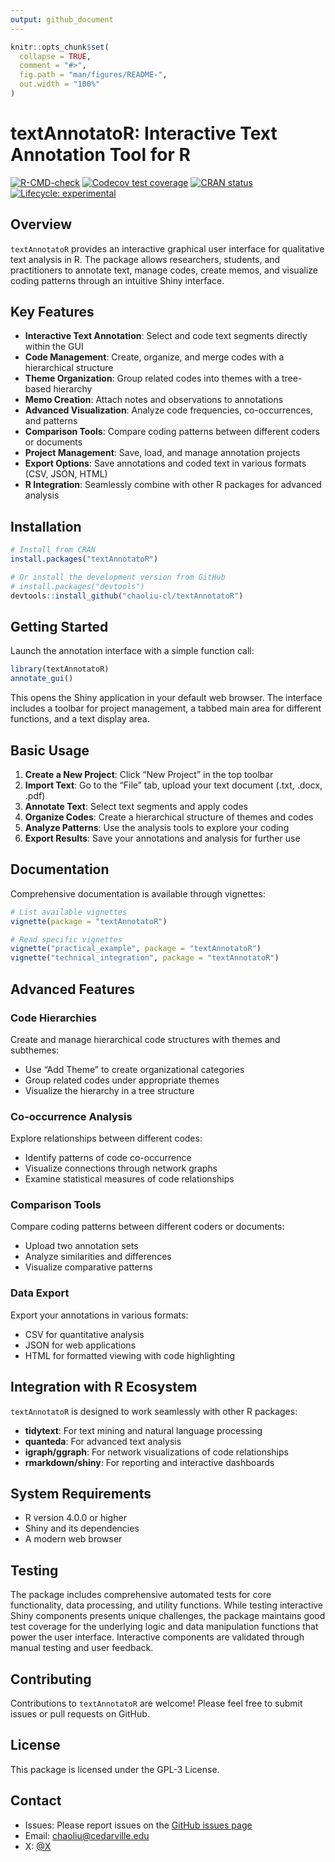 ```yaml
---
output: github_document
---
```


<!-- README.md is generated from README.Rmd. Please edit that file -->

```r
knitr::opts_chunk$set(
  collapse = TRUE,
  comment = "#>",
  fig.path = "man/figures/README-",
  out.width = "100%"
)
```

# textAnnotatoR: Interactive Text Annotation Tool for R

[![R-CMD-check](https://github.com/chaoliu-cl/textAnnotatoR/actions/workflows/R-CMD-check.yaml/badge.svg)](https://github.com/chaoliu-cl/textAnnotatoR/actions/workflows/R-CMD-check.yaml)
[![Codecov test coverage](https://codecov.io/gh/chaoliu-cl/textAnnotatoR/branch/main/graph/badge.svg)](https://codecov.io/gh/chaoliu-cl/textAnnotatoR?branch=main)
[![CRAN
status](https://www.r-pkg.org/badges/version/textAnnotatoR)](https://CRAN.R-project.org/package=textAnnotatoR)
[![Lifecycle:
experimental](https://img.shields.io/badge/lifecycle-experimental-orange.svg)](https://lifecycle.r-lib.org/articles/stages.html#experimental)

## Overview

`textAnnotatoR` provides an interactive graphical user interface for qualitative text analysis in R. The package allows researchers, students, and practitioners to annotate text, manage codes, create memos, and visualize coding patterns through an intuitive Shiny interface.

## Key Features

- **Interactive Text Annotation**: Select and code text segments directly within the GUI
- **Code Management**: Create, organize, and merge codes with a hierarchical structure
- **Theme Organization**: Group related codes into themes with a tree-based hierarchy
- **Memo Creation**: Attach notes and observations to annotations
- **Advanced Visualization**: Analyze code frequencies, co-occurrences, and patterns
- **Comparison Tools**: Compare coding patterns between different coders or documents
- **Project Management**: Save, load, and manage annotation projects
- **Export Options**: Save annotations and coded text in various formats (CSV, JSON, HTML)
- **R Integration**: Seamlessly combine with other R packages for advanced analysis

## Installation

```r
# Install from CRAN
install.packages("textAnnotatoR")

# Or install the development version from GitHub
# install.packages("devtools")
devtools::install_github("chaoliu-cl/textAnnotatoR")
```

## Getting Started

Launch the annotation interface with a simple function call:

```r
library(textAnnotatoR)
annotate_gui()
```

This opens the Shiny application in your default web browser. The interface includes a toolbar for project management, a tabbed main area for different functions, and a text display area.

## Basic Usage

1. **Create a New Project**: Click "New Project" in the top toolbar
2. **Import Text**: Go to the "File" tab, upload your text document (.txt, .docx, .pdf)
3. **Annotate Text**: Select text segments and apply codes
4. **Organize Codes**: Create a hierarchical structure of themes and codes
5. **Analyze Patterns**: Use the analysis tools to explore your coding
6. **Export Results**: Save your annotations and analysis for further use

## Documentation

Comprehensive documentation is available through vignettes:

```r
# List available vignettes
vignette(package = "textAnnotatoR")

# Read specific vignettes
vignette("practical_example", package = "textAnnotatoR")
vignette("technical_integration", package = "textAnnotatoR")
```

## Advanced Features

### Code Hierarchies

Create and manage hierarchical code structures with themes and subthemes:

- Use "Add Theme" to create organizational categories
- Group related codes under appropriate themes
- Visualize the hierarchy in a tree structure

### Co-occurrence Analysis

Explore relationships between different codes:

- Identify patterns of code co-occurrence
- Visualize connections through network graphs
- Examine statistical measures of code relationships

### Comparison Tools

Compare coding patterns between different coders or documents:

- Upload two annotation sets
- Analyze similarities and differences
- Visualize comparative patterns

### Data Export

Export your annotations in various formats:

- CSV for quantitative analysis
- JSON for web applications
- HTML for formatted viewing with code highlighting

## Integration with R Ecosystem

`textAnnotatoR` is designed to work seamlessly with other R packages:

- **tidytext**: For text mining and natural language processing
- **quanteda**: For advanced text analysis
- **igraph/ggraph**: For network visualizations of code relationships
- **rmarkdown/shiny**: For reporting and interactive dashboards

## System Requirements

- R version 4.0.0 or higher
- Shiny and its dependencies
- A modern web browser

## Testing

The package includes comprehensive automated tests for core functionality, data processing, and utility functions. While testing interactive Shiny components presents unique challenges, the package maintains good test coverage for the underlying logic and data manipulation functions that power the user interface. Interactive components are validated through manual testing and user feedback.

## Contributing

Contributions to `textAnnotatoR` are welcome! Please feel free to submit issues or pull requests on GitHub.

## License

This package is licensed under the GPL-3 License.

## Contact

- Issues: Please report issues on the [GitHub issues
  page](https://github.com/chaoliu-cl/textAnnotatoR/issues)
- Email: <chaoliu@cedarville.edu>
- X: [@X](https://x.com/ChaoLiu77600168)
